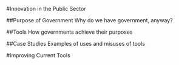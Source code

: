 #Innovation in the Public Sector 


##Purpose of Government 
Why do we have government, anyway? 


##Tools 
How governments achieve their purposes 


##Case Studies 
Examples of uses and misuses of tools 


#Improving Current Tools 
